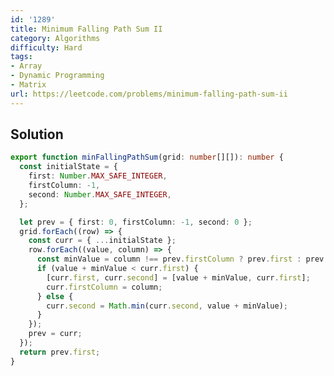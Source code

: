```yaml
---
id: '1289'
title: Minimum Falling Path Sum II
category: Algorithms
difficulty: Hard
tags:
- Array
- Dynamic Programming
- Matrix
url: https://leetcode.com/problems/minimum-falling-path-sum-ii
---
```


## Solution

```typescript filename="solution.ts" copy
export function minFallingPathSum(grid: number[][]): number {
  const initialState = {
    first: Number.MAX_SAFE_INTEGER,
    firstColumn: -1,
    second: Number.MAX_SAFE_INTEGER,
  };

  let prev = { first: 0, firstColumn: -1, second: 0 };
  grid.forEach((row) => {
    const curr = { ...initialState };
    row.forEach((value, column) => {
      const minValue = column !== prev.firstColumn ? prev.first : prev.second;
      if (value + minValue < curr.first) {
        [curr.first, curr.second] = [value + minValue, curr.first];
        curr.firstColumn = column;
      } else {
        curr.second = Math.min(curr.second, value + minValue);
      }
    });
    prev = curr;
  });
  return prev.first;
}
```

